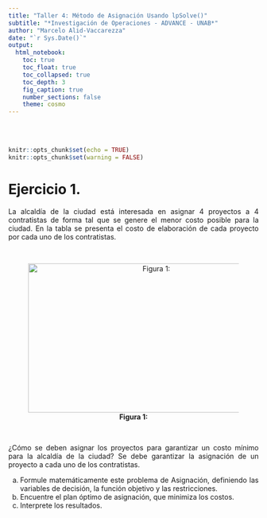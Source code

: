 ```yaml
---
title: "Taller 4: Método de Asignación Usando lpSolve()"
subtitle: "*Investigación de Operaciones - ADVANCE - UNAB*"
author: "Marcelo Alid-Vaccarezza"
date: "`r Sys.Date()`"
output:
  html_notebook:
    toc: true
    toc_float: true
    toc_collapsed: true
    toc_depth: 3
    fig_caption: true
    number_sections: false
    theme: cosmo
---
```


<div style="text-align: justify">
<br>
<br>


```r
knitr::opts_chunk$set(echo = TRUE)
knitr::opts_chunk$set(warning = FALSE)
```


# **Ejercicio 1.** 
La alcaldía de la ciudad está interesada en asignar 4 proyectos a 4 contratistas de forma tal que se genere el menor costo posible para la ciudad. En la tabla se presenta el costo de elaboración de cada proyecto por cada uno de los contratistas.

<br>
<center>

![**Figura 1:** ](Figura_1_Problema_1_Taller_4_Metodo_Asignacion_Usando_lpSolve.png ""){height="300px" width="500px"}

</center>
<br>

¿Cómo se deben asignar los proyectos para garantizar un costo mínimo para la alcaldía de la ciudad? Se debe garantizar la asignación de un proyecto a cada uno de los contratistas.

(a) Formule matemáticamente este problema de Asignación, definiendo las variables de decisión, la función objetivo y las restricciones.
(b) Encuentre el plan óptimo de asignación, que minimiza los costos.
(c) Interprete los resultados.


